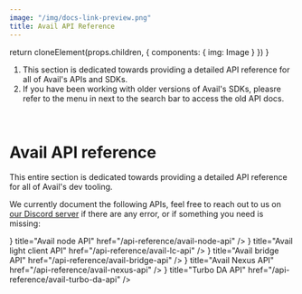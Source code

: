 ```yaml
---
image: "/img/docs-link-preview.png"
title: Avail API Reference
---
```



  return cloneElement(props.children, {
    components: {
      img: Image
    }
  })
}

<Callout type="warning">

1. This section is dedicated towards providing a detailed API reference for all of Avail's APIs and SDKs.
2. If you have been working with older versions of Avail's SDKs, pleasre refer to the menu in next to the search bar to access the old API docs.

</Callout>
<br/>

# Avail API reference

This entire section is dedicated towards providing a detailed API reference for all of Avail's dev tooling.

We currently document the following APIs, feel free to reach out to us on [our Discord server](https://discord.gg/AvailProject) if there are any error, or if something you need is missing:

<Cards num={4}>
  <Cards.Card icon={<FileIcon />} title="Avail node API" href="/api-reference/avail-node-api" />
  <Cards.Card icon={<FileIcon />} title="Avail light client API" href="/api-reference/avail-lc-api" />
  <Cards.Card icon={<FileIcon />} title="Avail bridge API" href="/api-reference/avail-bridge-api" />
  <Cards.Card icon={<FileIcon />} title="Avail Nexus API" href="/api-reference/avail-nexus-api" />
  <Cards.Card icon={<FileIcon />} title="Turbo DA API" href="/api-reference/avail-turbo-da-api" />
</Cards>
